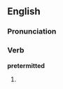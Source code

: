 ==English==

===Pronunciation===
{{rfap|US|US}}

===Verb===
'''pretermitted'''

# {{past of|[[pretermit]]}}